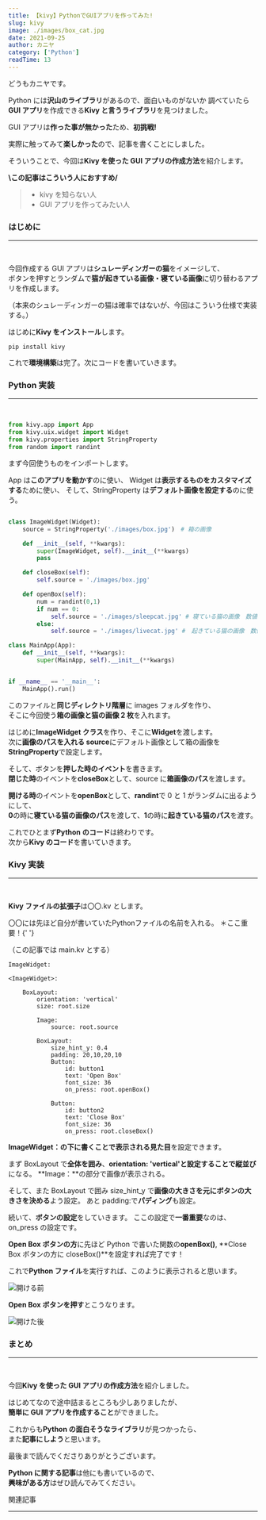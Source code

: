 ```yaml
---
title: 【kivy】PythonでGUIアプリを作ってみた!
slug: kivy
image: ./images/box_cat.jpg
date: 2021-09-25
author: カニヤ
category: ['Python']
readTime: 13
---
```



どうもカニヤです。

Python には**沢山のライブラリ**があるので、面白いものがないか
調べていたら**GUI アプリ**を作成できる**Kivy と言うライブラリ**を見つけました。

GUI アプリは**作った事が無かった**ため、**初挑戦!**

実際に触ってみて**楽しかった**ので、記事を書くことにしました。

そういうことで、今回は**Kivy を使った GUI アプリの作成方法**を紹介します。

**\この記事はこういう人におすすめ/**

<blockquote display="info">

- kivy を知らない人
- GUI アプリを作ってみたい人

</blockquote>

### はじめに

---

<br />

今回作成する GUI アプリは**シュレーディンガーの猫**をイメージして、<br/>
ボタンを押すとランダムで**猫が起きている画像・寝ている画像**に切り替わるアプリを作成します。

（本来のシュレーディンガーの猫は確率ではないが、今回はこういう仕様で実装する。）

はじめに**Kivy をインストール**します。

`pip install kivy`

これで**環境構築**は完了。次にコードを書いていきます。

### Python 実装

---

<br />

```python
from kivy.app import App　
from kivy.uix.widget import Widget　
from kivy.properties import StringProperty
from random import randint

```

まず今回使うものをインポートします。

App は**このアプリを動かす**のに使い、
Widget は**表示するものをカスタマイズする**ために使い、
そして、StringProperty は**デフォルト画像を設定する**のに使う。

```python

class ImageWidget(Widget):
    source = StringProperty('./images/box.jpg')　# 箱の画像

    def __init__(self, **kwargs):
        super(ImageWidget, self).__init__(**kwargs)
        pass

    def closeBox(self):
        self.source = './images/box.jpg'

    def openBox(self):
        num = randint(0,1)
        if num == 0:
            self.source = './images/sleepcat.jpg' # 寝ている猫の画像　数値が0の時
        else:
            self.source = './images/livecat.jpg' #　起きている猫の画像　数値が1の時

class MainApp(App):
    def __init__(self, **kwargs):
        super(MainApp, self).__init__(**kwargs)


if __name__ == '__main__':
    MainApp().run()

```

このファイルと**同じディレクトリ階層**に images フォルダを作り、<br/>
そこに今回使う**箱の画像と猫の画像 2 枚**を入れます。

はじめに**ImageWidget クラス**を作り、そこに**Widget**を渡します。<br/>
次に**画像のパスを入れる source**にデフォルト画像として箱の画像を**StringProperty**で設定します。

そして、ボタンを**押した時のイベント**を書きます。<br/>
**閉じた時**のイベントを**closeBox**として、source に**箱画像のパス**を渡します。

**開ける時**のイベントを**openBox**として、**randint**で 0 と 1 がランダムに出るようにして、<br/>
**0**の時に**寝ている猫の画像のパス**を渡して、**1**の時に**起きている猫のパス**を渡す。

これでひとまず**Python のコード**は終わりです。<br/>
次から**Kivy のコード**を書いていきます。

### Kivy 実装

---

<br />

**Kivy ファイルの拡張子**は〇〇.kv とします。

<span className="line line-yellow">
  〇〇には先ほど自分が書いていたPythonファイルの名前を入れる。
</span>
＊ここ重要！{' '}

（この記事では main.kv とする）

```kivy
ImageWidget:

<ImageWidget>:

    BoxLayout:
        orientation: 'vertical'
        size: root.size

        Image:
            source: root.source

        BoxLayout:
            size_hint_y: 0.4
            padding: 20,10,20,10
            Button:
                id: button1
                text: 'Open Box'
                font_size: 36
                on_press: root.openBox()

            Button:
                id: button2
                text: 'Close Box'
                font_size: 36
                on_press: root.closeBox()
```

**ImageWidget：**の下に書くことで**表示される見た目**を設定できます。

まず BoxLayout で**全体を囲み**、**orientation: 'vertical'**と設定することで**縦並び**になる。
**Image：**の部分で画像が表示される。

そして、また BoxLayout で囲み size_hint_y で**画像の大きさを元にボタンの大きさを決める**よう設定。
あと padding:で**パディング**も設定。

続いて、**ボタンの設定**をしていきます。
ここの設定で**一番重要**なのは、<span className="line line-yellow">on_press の設定</span>です。

**Open Box ボタンの方**に先ほど Python で書いた関数の**openBox()**,
**Close Box ボタンの方に closeBox()**を設定すれば完了です！

これで**Python ファイル**を実行すれば、このように表示されると思います。

![開ける前](./images/close.png)

**Open Box ボタンを押す**とこうなります。

![開けた後](./images/open.png)

### まとめ

---

<br />

今回**Kivy を使った GUI アプリの作成方法**を紹介しました。

はじめてなので途中詰まるところも少しありましたが、<br/>
**簡単に GUI アプリを作成すること**ができました。

これからも**Python の面白そうなライブラリ**が見つかったら、<br/>
また**記事にしよう**と思います。

最後まで読んでくださりありがとうございます。

**Python に関する記事**は他にも書いているので、<br/>
**興味がある方**はぜひ読んでみてください。

<Link to="/category/Python" className="btn center-btn">
  関連記事
</Link>

---
